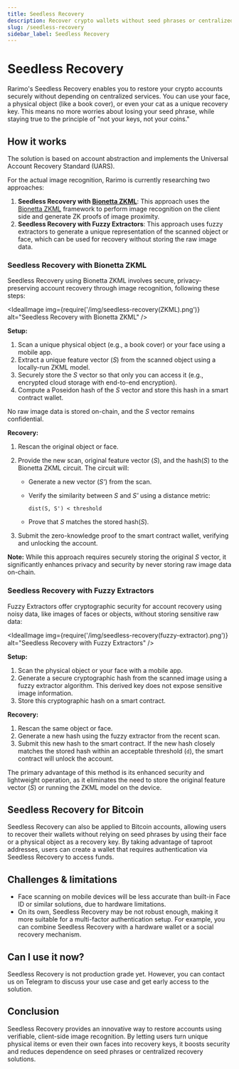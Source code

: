 ```yaml
---
title: Seedless Recovery
description: Recover crypto wallets without seed phrases or centralized services. Your face or any object can be your recovery key.
slug: /seedless-recovery
sidebar_label: Seedless Recovery
---
```



# Seedless Recovery

Rarimo's Seedless Recovery enables you to restore your crypto accounts securely without depending on centralized services. You can use your face, a physical object (like a book cover), or even your cat as a unique recovery key. This means no more worries about losing your seed phrase, while staying true to the principle of "not your keys, not your coins."

## How it works

The solution is based on account abstraction and implements the <OutLink href="https://ethereum-magicians.org/t/eip-xxxx-universal-account-recovery-standard-uars/24080">Universal Account Recovery Standard (UARS)</OutLink>.

For the actual image recognition, Rarimo is currently researching two approaches:
1. **Seedless Recovery with [Bionetta ZKML](/zkml-bionetta)**: This approach uses the [Bionetta ZKML](/zkml-bionetta)  framework to perform image recognition on the client side and generate ZK proofs of image proximity.
1. **Seedless Recovery with Fuzzy Extractors**: This approach uses fuzzy extractors to generate a unique representation of the scanned object or face, which can be used for recovery without storing the raw image data.

### Seedless Recovery with Bionetta ZKML

Seedless Recovery using Bionetta ZKML involves secure, privacy-preserving account recovery through image recognition, following these steps:

<IdealImage img={require('/img/seedless-recovery(ZKML).png')} alt="Seedless Recovery with Bionetta ZKML" />

**Setup:**

1. Scan a unique physical object (e.g., a book cover) or your face using a mobile app.
2. Extract a unique feature vector (*S*) from the scanned object using a locally-run ZKML model.
3. Securely store the *S* vector so that only you can access it (e.g., encrypted cloud storage with end-to-end encryption).
4. Compute a Poseidon hash of the *S* vector and store this hash in a smart contract wallet.

No raw image data is stored on-chain, and the *S* vector remains confidential.

**Recovery:**

1. Rescan the original object or face.
2. Provide the new scan, original feature vector (*S*), and the hash(*S*) to the Bionetta ZKML circuit. The circuit will:

   * Generate a new vector (*S'*) from the scan.
   * Verify the similarity between *S* and *S'* using a distance metric:

     ```
     dist(S, S') < threshold
     ```
   * Prove that *S* matches the stored hash(*S*).
3. Submit the zero-knowledge proof to the smart contract wallet, verifying and unlocking the account.

**Note:**
While this approach requires securely storing the original *S* vector, it significantly enhances privacy and security by never storing raw image data on-chain.

### Seedless Recovery with Fuzzy Extractors

Fuzzy Extractors offer cryptographic security for account recovery using noisy data, like images of faces or objects, without storing sensitive raw data:

<IdealImage img={require('/img/seedless-recovery(fuzzy-extractor).png')} alt="Seedless Recovery with Fuzzy Extractors" />

**Setup:**

1. Scan the physical object or your face with a mobile app.
2. Generate a secure cryptographic hash from the scanned image using a fuzzy extractor algorithm. This derived key does not expose sensitive image information.
3. Store this cryptographic hash on a smart contract.

**Recovery:**

1. Rescan the same object or face.
2. Generate a new hash using the fuzzy extractor from the recent scan.
3. Submit this new hash to the smart contract. If the new hash closely matches the stored hash within an acceptable threshold (`d`), the smart contract will unlock the account.

The primary advantage of this method is its enhanced security and lightweight operation, as it eliminates the need to store the original feature vector (*S*) or running the ZKML model on the device.


## Seedless Recovery for Bitcoin

Seedless Recovery can also be applied to Bitcoin accounts, allowing users to recover their wallets without relying on seed phrases by using their face or a physical object as a recovery key. By taking advantage of taproot addresses, users can create a wallet that requires authentication via Seedless Recovery to access funds.

## Challenges & limitations

- Face scanning on mobile devices will be less accurate than built-in Face ID or similar solutions, due to hardware limitations.
- On its own, Seedless Recovery may be not robust enough, making it more suitable for a multi-factor authentication setup. For example, you can combine Seedless Recovery with a hardware wallet or a social recovery mechanism.

## Can I use it now?

Seedless Recovery is not production grade yet. However, you can contact us on <OutLink href="https://t.me/+pWugh5xgDiE3Y2Jk">Telegram</OutLink> to discuss your use case and get early access to the solution.

## Conclusion

Seedless Recovery provides an innovative way to restore accounts using verifiable, client-side image recognition. By letting users turn unique physical items or even their own faces into recovery keys, it boosts security and reduces dependence on seed phrases or centralized recovery solutions.
